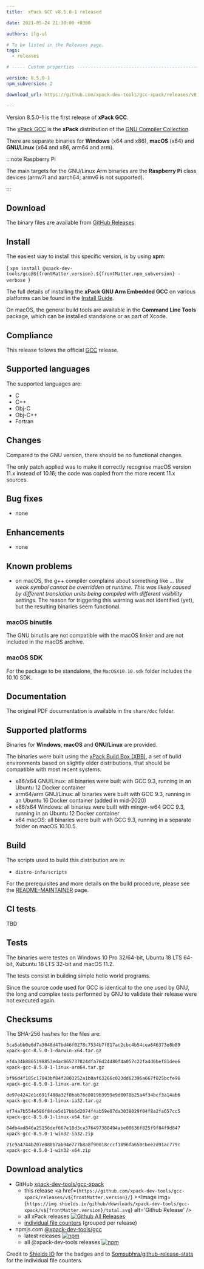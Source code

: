 ```yaml
---
title:  xPack GCC v8.5.0-1 released

date: 2021-05-24 21:30:00 +0300

authors: ilg-ul

# To be listed in the Releases page.
tags:
  - releases

# ----- Custom properties -----------------------------------------------------

version: 8.5.0-1
npm_subversion: 2

download_url: https://github.com/xpack-dev-tools/gcc-xpack/releases/v8.5.0-1/

---
```


Version 8.5.0-1 is the first release of **xPack GCC**.

<!-- truncate -->


The [xPack GCC](https://xpack-dev-tools.github.io/gcc-xpack/)
is the **xPack** distribution of the
[GNU Compiler Collection](https://gcc.gnu.org).

There are separate binaries for **Windows** (x64 and x86),
**macOS** (x64) and **GNU/Linux** (x64 and x86, arm64 and arm).

:::note Raspberry Pi

The main targets for the GNU/Linux Arm
binaries are the **Raspberry Pi** class devices (armv7l and aarch64;
armv6 is not supported).

:::

## Download

The binary files are available from <a href={frontMatter.download_url}>GitHub Releases</a>.

## Install

The easiest way to install this specific version, is by using **xpm**:

<CodeBlock language="console"> {
`xpm install @xpack-dev-tools/gcc@${frontMatter.version}.${frontMatter.npm_subversion} -verbose
`} </CodeBlock>

The full details of installing the **xPack GNU Arm Embedded GCC** on
various platforms can be found in the [Install Guide](/docs/install/).

On macOS, the general build tools are available in the
**Command Line Tools** package, which can be installed standalone or
as part of Xcode.

## Compliance

This release follows the official
[GCC](https://gcc.gnu.org/releases.html) release.

## Supported languages

The supported languages are:

- C
- C++
- Obj-C
- Obj-C++
- Fortran

## Changes

Compared to the GNU version, there should be no functional changes.

The only patch applied was to make it correctly
recognise macOS version 11.x instead of 10.16;
the code was copied from the more recent
11.x sources.

## Bug fixes

- none

## Enhancements

- none

## Known problems

- on macOS, the g++ compiler complains about something like _... the weak
symbol cannot be overridden at runtime. This was likely caused by different
translation units being compiled with different visibility settings_.
The reason for triggering this warning was not identified (yet), but the
resulting binaries seem functional.

### macOS binutils

The GNU binutils are not compatible with the macOS linker and are not included
in the macOS archive.

### macOS SDK

For the package to be standalone, the `MacOSX10.10.sdk` folder
includes the 10.10 SDK.

## Documentation

The original PDF documentation is available in the `share/doc` folder.

## Supported platforms

Binaries for **Windows**, **macOS** and **GNU/Linux** are provided.

The binaries were built using the
[xPack Build Box (XBB)](https://github.com/xpack/xpack-build-box), a set
of build environments based on slightly older distributions, that should be
compatible with most recent systems.

- x86/x64 GNU/Linux: all binaries were built with GCC 9.3, running in an
  Ubuntu 12 Docker container
- arm64/arm GNU/Linux: all binaries were built with GCC 9.3, running in an
  Ubuntu 16 Docker container (added in mid-2020)
- x86/x64 Windows: all binaries were built with mingw-w64 GCC 9.3, running in an
  Ubuntu 12 Docker container
- x64 macOS: all binaries were built with GCC 9.3, running in a separate
  folder on macOS 10.10.5.

## Build

The scripts used to build this distribution are in:

- `distro-info/scripts`

For the prerequisites and more details on the build procedure, please see the
[README-MAINTAINER](https://github.com/xpack-dev-tools/gcc-xpack/blob/xpack/README-MAINTAINER.md) page.

## CI tests

TBD

## Tests

The binaries were testes on Windows 10 Pro 32/64-bit, Ubuntu 18 LTS 64-bit,
Xubuntu 18 LTS 32-bit and macOS 11.2.

The tests consist in building simple hello world programs.

Since the source code used for GCC is identical to the one used by GNU, the
long and complex tests performed by GNU to validate their release were not
executed again.

## Checksums

The SHA-256 hashes for the files are:

```txt
5ca5abb0e6d7a3048d47bd46f0278c7534b7f817ac2cbc4b54cea646373e8b89
xpack-gcc-8.5.0-1-darwin-x64.tar.gz

efda34b8865198853edac865737824dfa76d24480f4a057c22fa4d6bef81dee6
xpack-gcc-8.5.0-1-linux-arm64.tar.gz

bf96d4f185c17043bf84f2803252a1b0af63266c023dd62396a667f025bcfe96
xpack-gcc-8.5.0-1-linux-arm.tar.gz

de97e4242e1c691f488a32f0bab76e8019b3959e9d0078b25a4f34bcf3a14ab6
xpack-gcc-8.5.0-1-linux-ia32.tar.gz

ef74a7b554e586f84ce5d17bb6d2074f4ab59e07da3038029f04f8a2fa657cc5
xpack-gcc-8.5.0-1-linux-x64.tar.gz

84db4ad846a25156def667e18d3ca376497388494abe08636f825f9f84f9d847
xpack-gcc-8.5.0-1-win32-ia32.zip

71c9a4744b207e080b7ab94e777b8a8f90018cccf1896fa650cbee2d91ac779c
xpack-gcc-8.5.0-1-win32-x64.zip
```

## Download analytics

- GitHub [xpack-dev-tools/gcc-xpack](https://github.com/xpack-dev-tools/gcc-xpack/)
  - this release <a href={`https://github.com/xpack-dev-tools/gcc-xpack/releases/v${frontMatter.version}/`} ><Image img={`https://img.shields.io/github/downloads/xpack-dev-tools/gcc-xpack/v${frontMatter.version}/total.svg`} alt='Github Release' /></a>
  - all xPack releases [![Github All Releases](https://img.shields.io/github/downloads/xpack-dev-tools/gcc-xpack/total.svg)](https://github.com/xpack-dev-tools/gcc-xpack/releases/)
  - [individual file counters](https://somsubhra.github.io/github-release-stats/?username=xpack-dev-tools&repository=gcc-xpack) (grouped per release)
- npmjs.com [@xpack-dev-tools/gcc](https://www.npmjs.com/package/@xpack-dev-tools/gcc)
  - latest releases [![npm](https://img.shields.io/npm/dw/@xpack-dev-tools/gcc.svg)](https://www.npmjs.com/package/@xpack-dev-tools/gcc/)
  - all @xpack-dev-tools releases [![npm](https://img.shields.io/npm/dt/@xpack-dev-tools/gcc.svg)](https://www.npmjs.com/package/@xpack-dev-tools/gcc/)

Credit to [Shields IO](https://shields.io) for the badges and to
[Somsubhra/github-release-stats](https://github.com/Somsubhra/github-release-stats)
for the individual file counters.
